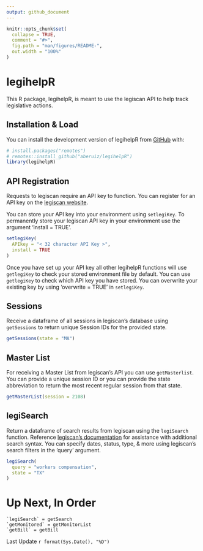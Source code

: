 ```yaml
---
output: github_document
---
```


```r
knitr::opts_chunk$set(
  collapse = TRUE,
  comment = "#>",
  fig.path = "man/figures/README-",
  out.width = "100%"
)
```

# legihelpR

<!-- badges: start -->
<!-- badges: end -->

This R package, legihelpR, is meant to use the legiscan API to help track legislative actions.

## Installation & Load

You can install the development version of legihelpR from [GitHub](https://github.com/aberuiz/legihelpR) with:

```r
# install.packages("remotes")
# remotes::install_github("aberuiz/legihelpR")
library(legihelpR)
```

## API Registration

Requests to legiscan require an API key to function. You can register for an API key on the [legiscan website](https://legiscan.com/user/register).

You can store your API key into your environment using `setlegiKey`. To permanently store your legiscan API key in your environment use the argument 'install = TRUE'.

```r
setlegiKey(
  APIkey = "< 32 character API Key >",
  install = TRUE
)
```

Once you have set up your API key all other legihelpR functions will use `getlegiKey` to check your stored environment file by default.
You can use `getlegiKey` to check which API key you have stored. 
You can overwrite your existing key by using 'overwrite = TRUE' in `setlegiKey`.

## Sessions

Receive a dataframe of all sessions in legiscan's database using `getSessions` to return unique Session IDs for the provided state.

```r
getSessions(state = "MA")
```

## Master List

For receiving a Master List from legiscan's API you can use `getMasterlist`. You can provide a unique session ID or you can provide the state abbreviation to return the most recent regular session from that state.

```r
getMasterList(session = 2108)
```

## legiSearch

Return a dataframe of search results from legiscan using the `legiSearch` function. Reference [legiscan's documentation](https://legiscan.com/fulltext-search) for assistance with additional search syntax. You can specify dates, status, type, & more using legiscan's search filters in the 'query' argument.

```r
legiSearch(
  query = "workers compensation",
  state = "TX"
)
```

# Up Next, In Order

    `legiSearch` = getSearch
    `getMonitored` = getMonitorList
    `getBill` = getBill

Last Update `r format(Sys.Date(), "%D")`
